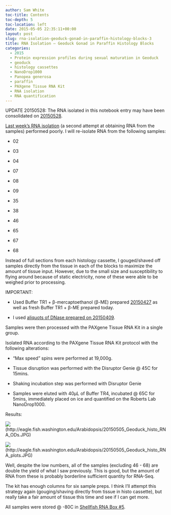 ```yaml
---
author: Sam White
toc-title: Contents
toc-depth: 5
toc-location: left
date: 2015-05-05 22:35:11+00:00
layout: post
slug: rna-isolation-geoduck-gonad-in-paraffin-histology-blocks-3
title: RNA Isolation – Geoduck Gonad in Paraffin Histology Blocks
categories:
  - 2015
  - Protein expression profiles during sexual maturation in Geoduck
  - geoduck
  - histology cassettes
  - NanoDrop1000
  - Panopea generosa
  - paraffin
  - PAXgene Tissue RNA Kit
  - RNA isolation
  - RNA quantification
---
```


UPDATE 20150528: The RNA isolated in this notebook entry may have been consolidated on [20150528](../2015-05-28-bioanalyzer-geoduck-gonad-rna-quality-assessment/index.qmd).

[Last week’s RNA isolation](../2015-04-27-rna-isolation-geoduck-gonad-in-paraffin-histology-blocks-2/index.qmd) (a second attempt at obtaining RNA from the samples) performed poorly. I will re-isolate RNA from the following samples:




    
  * 02

    
  * 03

    
  * 04

    
  * 07

    
  * 08

    
  * 09

    
  * 35

    
  * 38

    
  * 46

    
  * 65

    
  * 67

    
  * 68



Instead of full sections from each histology cassette, I gouged/shaved off samples directly from the tissue in each of the blocks to maximize the amount of tissue input. However, due to the small size and susceptibility to flying around because of static electricity, none of these were able to be weighed prior to processing.

IMPORTANT:


    
  * Used Buffer TR1 + β-mercaptoethanol (β-ME) prepared [20150427](../2015-04-27-rna-isolation-geoduck-gonad-in-paraffin-histology-blocks-2/index.qmd) as well as fresh Buffer TR1 + β-ME prepared today.

    
  * I used [aliquots of DNase prepared on 20150409](../2015-04-09-rna-isolation-geoduck-foot-in-paraffin-histology-blocks/index.qmd).



Samples were then processed with the PAXgene Tissue RNA Kit in a single group.

Isolated RNA according to the PAXgene Tissue RNA Kit protocol with the following alterations:


    
  * “Max speed” spins were performed at 19,000g.

    
  * Tissue disruption was performed with the Disruptor Genie @ 45C for 15mins.

    
  * Shaking incubation step was performed with Disruptor Genie

    
  * Samples were eluted with 40μL of Buffer TR4, incubated @ 65C for 5mins, immediately placed on ice and quantified on the Roberts Lab NanoDrop1000.



Results:

![](https://eagle.fish.washington.edu/Arabidopsis/20150505_Geoduck_histo_RNA_ODs.JPG)(http://eagle.fish.washington.edu/Arabidopsis/20150505_Geoduck_histo_RNA_ODs.JPG)



![](https://eagle.fish.washington.edu/Arabidopsis/20150505_Geoduck_histo_RNA_plots.JPG)(http://eagle.fish.washington.edu/Arabidopsis/20150505_Geoduck_histo_RNA_plots.JPG)





Well, despite the low numbers, all of the samples (excluding 46 - 68) are double the yield of what I saw previously. This is good, but the amount of RNA from these is probably borderline sufficient quantity for RNA-Seq.

The kit has enough columns for six sample preps. I think I'll attempt this strategy again (gouging/shaving directly from tissue in histo cassette), but really take a fair amount of tissue this time and see if I can get more.

All samples were stored @ -80C in [Shellfish RNA Box #5](https://docs.google.com/spreadsheet/ccc?key=0AmS_90rPaQMzcHdyU1d0MDVMLWpaTWdadnJSd0M4UUE&usp=sharing).

